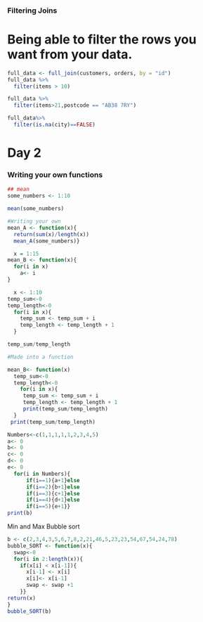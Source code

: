 
### Filtering Joins

# Being able to filter the rows you want from your data.

```r
full_data <- full_join(customers, orders, by = "id")
full_data %>%
  filter(items > 10)

full_data %>%
  filter(items>21,postcode == "AB38 7RY")
```

```r
full_data%>%
  filter(is.na(city)==FALSE)
```

# Day 2

### Writing your own functions

```r
## mean
some_numbers <- 1:10

mean(some_numbers)

#Writing your own
mean_A <- function(x){
  return(sum(x)/length(x))
  mean_A(some_numbers)}

  x = 1:15
mean_B <- function(x){
  for(i in x)
    a<- i
}
```

```r
  x <- 1:10
temp_sum<-0
temp_length<-0
  for(i in x){
    temp_sum <- temp_sum + i
    temp_length <- temp_length + 1
  }

temp_sum/temp_length

#Made into a function

mean_B<- function(x)
  temp_sum<-0
  temp_length<-0
    for(i in x){
     temp_sum <- temp_sum + i
     temp_length <- temp_length + 1
     print(temp_sum/temp_length)
  }
 print(temp_sum/temp_length)


```

```r
Numbers<-c(1,1,1,1,1,2,3,4,5)
a<- 0
b<- 0
c<- 0
d<- 0
e<- 0
  for(i in Numbers){
      if(i==1){a+1}else
      if(i==2){b+1}else
      if(i==3){c+1}else
      if(i==4){d+1}else
      if(i==5){e+1}}
print(b)

```

Min and Max Bubble sort

```r
b <- c(2,3,4,3,5,6,7,8,2,21,46,5,23,23,54,67,54,24,78)
bubble_SORT <- function(x){
  swap<-0
  for(i in 2:length(x)){
    if(x[i] < x[i-1]){
      x[i-1] <- x[i]
      x[i]<- x[i-1]
      swap <- swap +1
    }}
return(x)
}
bubble_SORT(b)
```
